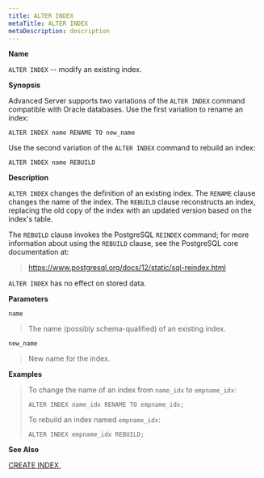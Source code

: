 ```yaml
---
title: ALTER INDEX
metaTitle: ALTER INDEX
metaDescription: description
---
```


**Name**

`ALTER INDEX` -- modify an existing index.

**Synopsis**

Advanced Server supports two variations of the `ALTER INDEX` command
compatible with Oracle databases. Use the first variation to rename an
index:

``` text
ALTER INDEX name RENAME TO new_name
```

Use the second variation of the `ALTER INDEX` command to rebuild an
index:

``` text
ALTER INDEX name REBUILD
```

**Description**

`ALTER INDEX` changes the definition of an existing index. The `RENAME`
clause changes the name of the index. The `REBUILD` clause reconstructs
an index, replacing the old copy of the index with an updated version
based on the index's table.

The `REBUILD` clause invokes the PostgreSQL `REINDEX` command; for more
information about using the `REBUILD` clause, see the PostgreSQL core
documentation at:

> <https://www.postgresql.org/docs/12/static/sql-reindex.html>

`ALTER INDEX` has no effect on stored data.

**Parameters**

`name`

> The name (possibly schema-qualified) of an existing index.

`new_name`

> New name for the index.

**Examples**

> To change the name of an index from `name_idx` to `empname_idx`:
> 
> ``` text
> ALTER INDEX name_idx RENAME TO empname_idx;
> ```
> 
> To rebuild an index named `empname_idx`:
> 
> ``` text
> ALTER INDEX empname_idx REBUILD;
> ```

**See Also**

[CREATE INDEX](create_index),
